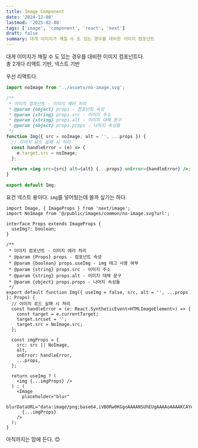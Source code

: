 ```yaml
---
title: Image Component
date: '2024-12-08'
lastmod: '2025-02-08'
tags: ['image', 'component', 'react', 'next']
draft: false
summary: 대게 이미지가 깨질 수 도 있는 경우를 대비한 이미지 컴포넌트
---
```


대게 이미지가 깨질 수 도 있는 경우를 대비한 이미지 컴포넌트다.  
총 2개다 리액트 기반, 넥스트 기반

우선 리액트다.

```jsx:Img.jsx
import noImage from '../assets/no-image.svg';

/**
 * 이미지 컴포넌트 - 이미지 에러 처리
 * @param {object} props - 컴포넌트 속성
 * @param {string} props.src - 이미지 주소
 * @param {string} props.alt - 이미지 대체 문구
 * @param {object} props.props - 나머지 속성들
 */
function Img({ src = noImage, alt = '', ...props }) {
  // 이미지 로드 실패 시 처리
  const handleError = (e) => {
    e.target.src = noImage;
  };

  return <img src={src} alt={alt} {...props} onError={handleError} />;
}

export default Img;
```

요건 넥스트 용이다. `img`를 넣어뒀는데 쓸까 싶기는 하다.

```tsx:Img.tsx
import Image, { ImageProps } from 'next/image';
import NoImage from '@/public/images/common/no-image.svg?url';

interface Props extends ImageProps {
  useImg?: boolean;
}

/**
 * 이미지 컴포넌트 - 이미지 에러 처리
 * @param {Props} props - 컴포넌트 속성
 * @param {boolean} props.useImg - img 태그 사용 여부
 * @param {string} props.src - 이미지 주소
 * @param {string} props.alt - 이미지 대체 문구
 * @param {object} props.props - 나머지 속성들
 */
export default function Img({ useImg = false, src, alt = '', ...props }: Props) {
  // 이미지 로드 실패 시 처리
  const handleError = (e: React.SyntheticEvent<HTMLImageElement>) => {
    const target = e.currentTarget;
    target.srcset = '';
    target.src = NoImage.src;
  };

  const imgProps = {
    src: src || NoImage,
    alt,
    onError: handleError,
    ...props,
  };

  return useImg ? (
    <img {...imgProps} />
  ) : (
    <Image
      placeholder="blur"
      blurDataURL="data:image/png;base64,iVBORw0KGgoAAAANSUhEUgAAAAoAAAAKCAYAAACNMs+9AAAAFklEQVR42mN8//HLfwYiAOOoQvoqBABbWyZJf74GZgAAAABJRU5ErkJggg=="
      {...imgProps}
    />
  );
}
```

아직까지는 맘에 든다. 😊

